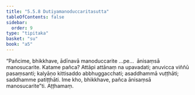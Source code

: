```yaml
---
title: "5.5.8 Dutiyamanoduccaritasutta"
tableOfContents: false
sidebar:
  order: 9
type: "tipitaka"
basket: "su"
book: "a5"
---
```



<DynamicBreadcrumb />

<Division number="248" book="a5">

<Paragraph number="1334" book="a5">
“Pañcime, bhikkhave, ādīnavā manoduccarite …pe…  ānisaṃsā manosucarite. Katame pañca? Attāpi attānaṃ na upavadati; anuvicca viññū pasaṃsanti; kalyāṇo kittisaddo abbhuggacchati; asaddhammā vuṭṭhāti; saddhamme patiṭṭhāti. Ime kho, bhikkhave, pañca ānisaṃsā manosucarite”ti.

</Paragraph>
</Division>

<Paragraph number="1335" type="center" book="a5">
Aṭṭhamaṃ.
</Paragraph>